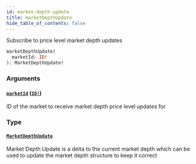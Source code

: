 ```yaml
---
id: market-depth-update
title: marketDepthUpdate
hide_table_of_contents: false
---
```



Subscribe to price level market depth updates

```graphql
marketDepthUpdate(
  marketId: ID!
): MarketDepthUpdate!
```


### Arguments

#### [`marketId`](#) ([`ID!`](/docs/testnet/graphql/scalars/id))

ID of the market to receive market depth price level updates for


### Type

#### [`MarketDepthUpdate`](/docs/testnet/graphql/objects/market-depth-update)

Market Depth Update is a delta to the current market depth which can be used to update the
market depth structure to keep it correct




